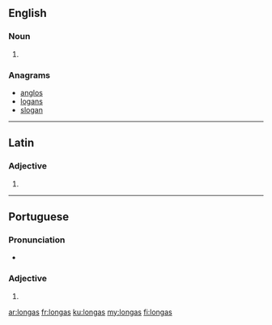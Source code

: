 ==English==

===Noun===
{{head|en|plural}}

# {{plural of|longa|lang=en}}

===Anagrams===
* [[anglos#English|anglos]]
* [[logans#English|logans]]
* [[slogan#English|slogan]]

----

==Latin==

===Adjective===
{{la-adj-form|longās}}

# {{inflection of|longus||acc|f|p|lang=la}}

----
==Portuguese==

===Pronunciation===
* {{a|PT}} {{IPA|/ˈlõ.gɐʃ/|lang=pt}}

===Adjective===
{{head|pt|adjective form}} {{g|f-p}}

# {{feminine plural of|longo|lang=pt|nocat=1}}

[[ar:longas]]
[[fr:longas]]
[[ku:longas]]
[[my:longas]]
[[fi:longas]]